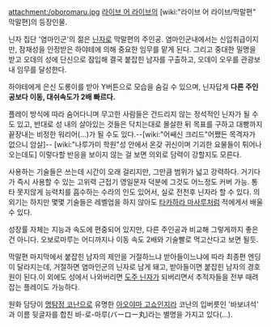 attachment:/oboromaru.jpg
[[라이브 어 라이브]]의 [wiki:"라이브 어 라이브/막말편" 막말편]의 등장인물.

닌자 집단 '염마인군'의 젊은 [[닌자]]로 막말편의 주인공. 염마인군내에서는 신입취급이지만, 잠재성을 인정받은 하야테에 의해 중요한 임무를 맡게 된다. 그리고 중대한 밀명을 받고 오데의 성에 단신으로 잠입해 결국 붙잡힌 남자를 구출하고, 오데이 오우를 관광보내 임무를 달성한다.  

하야테에게 은신 도롱이를 받아 Y버튼으로 모습을 숨길 수 있으며, 닌자답게 '''다른 주인공보다 이동, 대쉬속도가 2배 빠르다.'''

플레이 방식에 따라 숨어다니며 무고한 사람들은 건드리지 않는 정석적인 닌자가 될 수도 있고, 반대로 성 내의 살아있는 것들은 닥치는대로 몰살한 뒤 목표를 구하고 대빵까지 끝장내는 비정한 워리어(…)가 될 수도 있다.--[wiki:"어쌔신 크리드"어쨌든 목격자가 없으니 암살]-- [wiki:"나루가미 학원"성 안에서 온갖 귀신이며 기괴한 요물들이 튀어나오는데도] 이렇다할 반응을 보이지 않는 걸 보면 의외로 담력이 강할지도 모른다.

사용하는 기술들은 쓰는데 시간이 오래 걸리지만, 그만큼 범위가 넓고 강력하다. 거기다가 즉시 사용할 수 있는 고위력 근접기 영일문자 덕분에 그것도 어느정도 커버 가능. 통타 못지않게 능력치를 흡수하는 수라의 인도 있어서, 실로 전천후 닌자라 할 수 있다. 의외기는 하지만 몇몇 기술들은 레벨업을 하지 않아도 [[타카하라 마사루]]처럼 적에게서 배울 수 있다.

성장률 자체는 지능과 속도에 편중되어 있지만, 다른 주인공과 비교해 그렇게까지 좋은건 아니다. 오보로마루는 어디까지나 이동 속도 2배와 기술빨로 먹고산다고 보면 될듯.

막말편 마지막에서 붙잡힌 남자의 제안을 거절하느냐 받아들이느냐에 따라 최종편 엔딩이 달라지는데, 거절하면 염마인군의 닌자로 남게 돼고, 받아들이면 붙잡힌 남자의 경호원이 된다.이 외에도 성에서 나와버리면 [[도주 닌자]]가 되버리면서 추적자들을 전부 때려 잡는 플레이도 가능하다.

원화 담당이 [[명탐정 코난]]으로 유명한 [[아오야마 고쇼]]인지라 코난의 입버릇인 '바보녀석' 과 이름 뒷글자를 합친 바-로-마루(バーロー丸)라는 별명을 가지고 있다(…).
